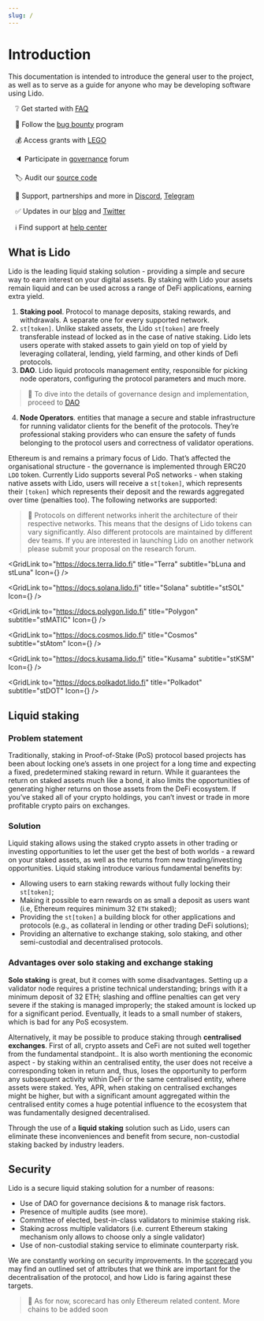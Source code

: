 ```yaml
---
slug: /
---
```



# Introduction

This documentation is intended to introduce the general user to the project, as well as to serve as a guide for anyone who may be developing software using Lido. 
 
&emsp;❔ Get started with [FAQ](https://lido.fi/faq) 

&emsp;🐞 Follow the [bug bounty](https://immunefi.com/bounty/lido/) program 

&emsp;💰 Access grants with [LEGO](https://lego.lido.fi)

&emsp;🔈 Participate in [governance](https://research.lido.fi/) forum

&emsp;🏷️ Audit our [source code](https://github.com/lidofinance) 

&emsp;🤝 Support, partnerships and more in [Discord](https://discord.gg/vgdPfhZ), [Telegram](https://t.me/lidofinance) 

&emsp;✅ Updates in our [blog](https://blog.lido.fi/) and [Twitter](https://twitter.com/lidofinance) 

&emsp;ℹ️ Find support at [help center](https://help.lido.fi/) 
  
## What is Lido

Lido is the leading liquid staking solution - providing a simple and secure way to earn interest on your digital assets. By staking with Lido your assets remain liquid and can be used across a range of DeFi applications, earning extra yield.
 
1. **Staking pool**. Protocol to manage deposits, staking rewards, and withdrawals. A separate one for every supported network. 
2. `st[token]`. Unlike staked assets, the Lido `st[token]` are freely transferable instead of locked as in the case of native staking. Lido lets users operate with staked assets to gain yield on top of yield by leveraging collateral, lending, yield farming, and other kinds of Defi protocols. 
3. **DAO**. Lido liquid protocols management entity, responsible for picking node operators, configuring the protocol parameters and much more. 
 
> 📝 To dive into the details of governance design and implementation, proceed to [DAO](lido-dao.md) 
 
4. **Node Operators**. entities that manage a secure and stable infrastructure for running validator clients for the benefit of the protocols. They’re professional staking providers who can ensure the safety of funds belonging to the protocol users and correctness of validator operations. 
 
Ethereum is and remains a primary focus of Lido. That’s affected the organisational structure - the governance is implemented through ERC20 `LDO` token. Currently Lido supports several PoS networks - when staking native assets with Lido, users will receive a `st[token]`, which represents their `[token]` which represents their deposit and the rewards aggregated over time (penalties too). The following networks are supported: 
 
> 📝 Protocols on different networks inherit the architecture of their respective networks. This means that the designs of Lido tokens can vary significantly. Also different protocols are maintained by different dev teams. If you are interested in launching Lido on another network please submit your proposal on the research forum.
 
<Grid> 
 
<GridLink 
  to="https://docs.terra.lido.fi" 
  title="Terra" 
  subtitle="bLuna and stLuna" 
  Icon={<TerraIcon />} 
/> 
 
<GridLink 
  to="https://docs.solana.lido.fi" 
  title="Solana" 
  subtitle="stSOL" 
  Icon={<SolanaIcon />} 
/> 
 
<GridLink 
  to="https://docs.polygon.lido.fi" 
  title="Polygon" 
  subtitle="stMATIC" 
  Icon={<PolygonIcon />} 
/> 
 
<GridLink 
  to="https://docs.cosmos.lido.fi" 
  title="Cosmos" 
  subtitle="stAtom" 
  Icon={<CosmosIcon />} 
/> 
 
<GridLink 
  to="https://docs.kusama.lido.fi" 
  title="Kusama" 
  subtitle="stKSM" 
  Icon={<KusamaIcon />} 
/> 
 
<GridLink 
  to="https://docs.polkadot.lido.fi" 
  title="Polkadot" 
  subtitle="stDOT" 
  Icon={<PolkadotIcon />} 
/> 
 
</Grid> 
 

## Liquid staking 

### Problem statement

Traditionally, staking in Proof-of-Stake (PoS) protocol based projects has been about locking one’s assets in one project for a long time and expecting a fixed, predetermined staking reward in return. While it guarantees the return on staked assets much like a bond, it also limits the opportunities of generating higher returns on those assets from the DeFi ecosystem. If you’ve staked all of your crypto holdings, you can’t invest or trade in more profitable crypto pairs on exchanges. 

### Solution 
 
Liquid staking allows using the staked crypto assets in other trading or investing opportunities to let the user get the best of both worlds - a reward on your staked assets, as well as the returns from new trading/investing opportunities. Liquid staking introduce various fundamental benefits by: 
- Allowing users to earn staking rewards without fully locking their `st[token]`;  
- Making it possible to earn rewards on as small a deposit as users want (i.e, Ethereum requires minimum 32 `ETH` staked);  
- Providing the `st[token]` a building block for other applications and protocols (e.g., as collateral in lending or other trading DeFi solutions);  
- Providing an alternative to exchange staking, solo staking, and other semi-custodial and decentralised protocols. 
 
### Advantages over solo staking and exchange staking 
 
**Solo staking** is great, but it comes with some disadvantages. Setting up a validator node requires a pristine technical understanding; brings with it a minimum deposit of 32 ETH; slashing and offline penalties can get very severe if the staking is managed improperly; the staked amount is locked up for a significant period. Eventually, it leads to a small number of stakers, which is bad for any PoS ecosystem. 
 
Alternatively, it may be possible to produce staking through **centralised exchanges**. First of all, crypto assets and CeFi are not suited well together from the fundamental standpoint.. It is also worth mentioning the economic aspect - by staking within an centralised entity, the user does not receive a corresponding token in return and, thus, loses the opportunity to perform any subsequent activity within DeFi or the same centralised entity, where assets were staked. Yes, APR, when staking on centralised exchanges might be higher, but with a significant amount aggregated within the centralised entity comes a huge potential influence to the ecosystem that was fundamentally designed decentralised.  
 
Through the use of a **liquid staking** solution such as Lido, users can eliminate these inconveniences and benefit from secure, non-custodial staking backed by industry leaders.

## Security

Lido is a secure liquid staking solution for a number of reasons:
- Use of DAO for governance decisions & to manage risk factors.
- Presence of multiple audits (see more).
- Committee of elected, best-in-class validators to minimise staking risk.
- Staking across multiple validators (i.e. current Ethereum staking mechanism only allows to choose only a single validator)
- Use of non-custodial staking service to eliminate counterparty risk.

We are constantly working on security improvements. In the [scorecard](https://scorecard.lido.fi/) you may find an  outlined set of attributes that we think are important for the decentralisation of the protocol, and how Lido is faring against these targets.  

> 📝 As for now, scorecard has only Ethereum related content. More chains to be added soon